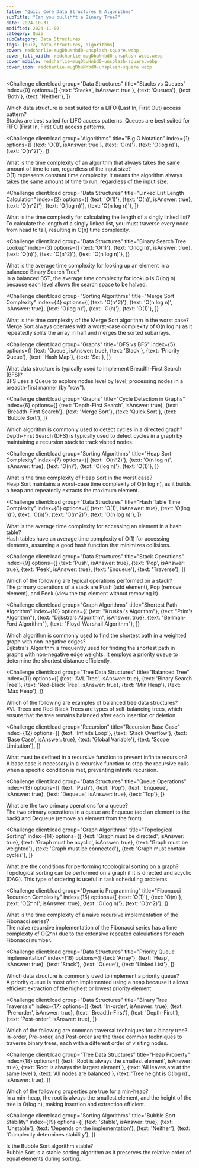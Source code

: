 ```yaml
---
title: "Quiz: Core Data Structures & Algorithms"
subTitle: "Can you bullsh*t a Binary Tree?"
date: 2024-10-31
modified: 2024-11-02
category: Quiz
subCategory: Data Structures
tags: [quiz, data-structures, algorithms]
cover: redcharlie-mugDbuNnbd0-unsplash-square.webp
cover_full_width: redcharlie-mugDbuNnbd0-unsplash-wide.webp
cover_mobile: redcharlie-mugDbuNnbd0-unsplash-square.webp
cover_icon: redcharlie-mugDbuNnbd0-unsplash-square.webp
---
```



<QuizUI>

<Challenge
  client:load
  group="Data Structures"
  title="Stacks vs Queues"
  index={0}
  options={[
    {text: 'Stacks', isAnswer: true },
    {text: 'Queues'},
    {text: 'Both'},
    {text: 'Neither'},
  ]}
>

  <slot name="question">
  <div className="question">
    Which data structure is best suited for a LIFO (Last In, First Out) access pattern?
  </div>
  </slot>

  <slot name='hints'>
  </slot>

  <slot name='explanation'>
  <div className="explanation">
    Stacks are best suited for LIFO access patterns. Queues are best suited for FIFO (First In, First Out) access patterns.
  </div>
  </slot>

</Challenge>

<Challenge
  client:load
  group="Algorithms"
  title="Big O Notation"
  index={1}
  options={[
    {text: 'O(1)', isAnswer: true },
    {text: 'O(n)'},
    {text: 'O(log n)'},
    {text: 'O(n^2)'},
  ]}
>

  <slot name="question">
  <div className="question">
    What is the time complexity of an algorithm that always takes the same amount of time to run, regardless of the input size?
  </div>
  </slot>

  <slot name='hints'>
  </slot>

  <slot name='explanation'>
  <div className="explanation">
    O(1) represents constant time complexity. It means the algorithm always takes the same amount of time to run, regardless of the input size.
  </div>
  </slot>

</Challenge>

<Challenge
  client:load
  group="Data Structures"
  title="Linked List Length Calculation"
  index={2}
  options={[
    {text: 'O(1)'},
    {text: 'O(n)', isAnswer: true},
    {text: 'O(n^2)'},
    {text: 'O(log n)'},
    {text: 'O(n log n)'},
  ]}
>

  <slot name="question">
  <div className="question">
    What is the time complexity for calculating the length of a singly linked list?
  </div>
  </slot>

  <slot name='hints'>
  </slot>

  <slot name='explanation'>
  <div className="explanation">
    To calculate the length of a singly linked list, you must traverse every node from head to tail, resulting in O(n) time complexity.
  </div>
  </slot>

</Challenge>

<Challenge
  client:load
  group="Data Structures"
  title="Binary Search Tree Lookup"
  index={3}
  options={[
    {text: 'O(1)'},
    {text: 'O(log n)', isAnswer: true},
    {text: 'O(n)'},
    {text: 'O(n^2)'},
    {text: 'O(n log n)'},
  ]}
>

  <slot name="question">
  <div className="question">
    What is the average time complexity for looking up an element in a balanced Binary Search Tree?
  </div>
  </slot>

  <slot name='hints'>
  </slot>

  <slot name='explanation'>
  <div className="explanation">
    In a balanced BST, the average time complexity for lookup is O(log n) because each level allows the search space to be halved.
  </div>
  </slot>

</Challenge>

<Challenge
  client:load
  group="Sorting Algorithms"
  title="Merge Sort Complexity"
  index={4}
  options={[
    {text: 'O(n^2)'},
    {text: 'O(n log n)', isAnswer: true},
    {text: 'O(log n)'},
    {text: 'O(n)'},
    {text: 'O(1)'},
  ]}
>

  <slot name="question">
  <div className="question">
    What is the time complexity of the Merge Sort algorithm in the worst case?
  </div>
  </slot>

  <slot name='hints'>
  </slot>

  <slot name='explanation'>
  <div className="explanation">
    Merge Sort always operates with a worst-case complexity of O(n log n) as it repeatedly splits the array in half and merges the sorted subarrays.
  </div>
  </slot>

</Challenge>

<Challenge
  client:load
  group="Graphs"
  title="DFS vs BFS"
  index={5}
  options={[
    {text: 'Queue', isAnswer: true},
    {text: 'Stack'},
    {text: 'Priority Queue'},
    {text: 'Hash Map'},
    {text: 'Set'},
  ]}
>

  <slot name="question">
  <div className="question">
    What data structure is typically used to implement Breadth-First Search (BFS)?
  </div>
  </slot>

  <slot name='hints'>
  </slot>

  <slot name='explanation'>
  <div className="explanation">
    BFS uses a Queue to explore nodes level by level, processing nodes in a breadth-first manner (by "row").
  </div>
  </slot>

</Challenge>

<Challenge
  client:load
  group="Graphs"
  title="Cycle Detection in Graphs"
  index={6}
  options={[
    {text: 'Depth-First Search', isAnswer: true},
    {text: 'Breadth-First Search'},
    {text: 'Merge Sort'},
    {text: 'Quick Sort'},
    {text: 'Bubble Sort'},
  ]}
>

  <slot name="question">
  <div className="question">
    Which algorithm is commonly used to detect cycles in a directed graph?
  </div>
  </slot>

  <slot name='hints'>
  </slot>

  <slot name='explanation'>
  <div className="explanation">
    Depth-First Search (DFS) is typically used to detect cycles in a graph by maintaining a recursion stack to track visited nodes.
  </div>
  </slot>

</Challenge>

<Challenge
  client:load
  group="Sorting Algorithms"
  title="Heap Sort Complexity"
  index={7}
  options={[
    {text: 'O(n^2)'},
    {text: 'O(n log n)', isAnswer: true},
    {text: 'O(n)'},
    {text: 'O(log n)'},
    {text: 'O(1)'},
  ]}
>

  <slot name="question">
  <div className="question">
    What is the time complexity of Heap Sort in the worst case?
  </div>
  </slot>

  <slot name='hints'>
  </slot>

  <slot name='explanation'>
  <div className="explanation">
    Heap Sort maintains a worst-case time complexity of O(n log n), as it builds a heap and repeatedly extracts the maximum element.
  </div>
  </slot>

</Challenge>

<Challenge
  client:load
  group="Data Structures"
  title="Hash Table Time Complexity"
  index={8}
  options={[
    {text: 'O(1)', isAnswer: true},
    {text: 'O(log n)'},
    {text: 'O(n)'},
    {text: 'O(n^2)'},
    {text: 'O(n log n)'},
  ]}
>

  <slot name="question">
  <div className="question">
    What is the average time complexity for accessing an element in a hash table?
  </div>
  </slot>

  <slot name='hints'>
  </slot>

  <slot name='explanation'>
  <div className="explanation">
    Hash tables have an average time complexity of O(1) for accessing elements, assuming a good hash function that minimizes collisions.
  </div>
  </slot>

</Challenge>

<Challenge
  client:load
  group="Data Structures"
  title="Stack Operations"
  index={9}
  options={[
    {text: 'Push', isAnswer: true},
    {text: 'Pop', isAnswer: true},
    {text: 'Peek', isAnswer: true},
    {text: 'Enqueue'},
    {text: 'Traverse'},
  ]}
>

  <slot name="question">
  <div className="question">
    Which of the following are typical operations performed on a stack?
  </div>
  </slot>

  <slot name='hints'>
  </slot>

  <slot name='explanation'>
  <div className="explanation">
    The primary operations of a stack are Push (add element), Pop (remove element), and Peek (view the top element without removing it).
  </div>
  </slot>

</Challenge>

<Challenge
  client:load
  group="Graph Algorithms"
  title="Shortest Path Algorithm"
  index={10}
  options={[
    {text: "Kruskal's Algorithm"},
    {text: "Prim's Algorithm"},
    {text: "Dijkstra's Algorithm", isAnswer: true},
    {text: "Bellman-Ford Algorithm"},
    {text: "Floyd-Warshall Algorithm"},
  ]}
>

  <slot name="question">
  <div className="question">
    Which algorithm is commonly used to find the shortest path in a weighted graph with non-negative edges?
  </div>
  </slot>

  <slot name='hints'>
  </slot>

  <slot name='explanation'>
  <div className="explanation">
    Dijkstra's Algorithm is frequently used for finding the shortest path in graphs with non-negative edge weights. It employs a priority queue to determine the shortest distance efficiently.
  </div>
  </slot>

</Challenge>

<Challenge
  client:load
  group="Tree Data Structures"
  title="Balanced Tree"
  index={11}
  options={[
    {text: 'AVL Tree', isAnswer: true},
    {text: 'Binary Search Tree'},
    {text: 'Red-Black Tree', isAnswer: true},
    {text: 'Min Heap'},
    {text: 'Max Heap'},
  ]}
>

  <slot name="question">
  <div className="question">
    Which of the following are examples of balanced tree data structures?
  </div>
  </slot>

  <slot name='hints'>
  </slot>

  <slot name='explanation'>
  <div className="explanation">
    AVL Trees and Red-Black Trees are types of self-balancing trees, which ensure that the tree remains balanced after each insertion or deletion.
  </div>
  </slot>

</Challenge>

<Challenge
  client:load
  group="Recursion"
  title="Recursion Base Case"
  index={12}
  options={[
    {text: 'Infinite Loop'},
    {text: 'Stack Overflow'},
    {text: 'Base Case', isAnswer: true},
    {text: 'Global Variable'},
    {text: 'Scope Limitation'},
  ]}
>

  <slot name="question">
  <div className="question">
    What must be defined in a recursive function to prevent infinite recursion?
  </div>
  </slot>

  <slot name='hints'>
  </slot>

  <slot name='explanation'>
  <div className="explanation">
    A base case is necessary in a recursive function to stop the recursive calls when a specific condition is met, preventing infinite recursion.
  </div>
  </slot>

</Challenge>

<Challenge
  client:load
  group="Data Structures"
  title="Queue Operations"
  index={13}
  options={[
    {text: 'Push'},
    {text: 'Pop'},
    {text: 'Enqueue', isAnswer: true},
    {text: 'Dequeue', isAnswer: true},
    {text: 'Top'},
  ]}
>

  <slot name="question">
  <div className="question">
    What are the two primary operations for a queue?
  </div>
  </slot>

  <slot name='hints'>
  </slot>

  <slot name='explanation'>
  <div className="explanation">
    The two primary operations in a queue are Enqueue (add an element to the back) and Dequeue (remove an element from the front).
  </div>
  </slot>

</Challenge>

<Challenge
  client:load
  group="Graph Algorithms"
  title="Topological Sorting"
  index={14}
  options={[
    {text: 'Graph must be directed', isAnswer: true},
    {text: 'Graph must be acyclic', isAnswer: true},
    {text: 'Graph must be weighted'},
    {text: 'Graph must be connected'},
    {text: 'Graph must contain cycles'},
  ]}
>

  <slot name="question">
  <div className="question">
    What are the conditions for performing topological sorting on a graph?
  </div>
  </slot>

  <slot name='hints'>
  </slot>

  <slot name='explanation'>
  <div className="explanation">
    Topological sorting can be performed on a graph if it is directed and acyclic (DAG). This type of ordering is useful in task scheduling problems.
  </div>
  </slot>

</Challenge>

<Challenge
  client:load
  group="Dynamic Programming"
  title="Fibonacci Recursion Complexity"
  index={15}
  options={[
    {text: 'O(1)'},
    {text: 'O(n)'},
    {text: 'O(2^n)', isAnswer: true},
    {text: 'O(log n)'},
    {text: 'O(n^2)'},
  ]}
>

  <slot name="question">
  <div className="question">
    What is the time complexity of a naive recursive implementation of the Fibonacci series?
  </div>
  </slot>

  <slot name='hints'>
  </slot>

  <slot name='explanation'>
  <div className="explanation">
    The naive recursive implementation of the Fibonacci series has a time complexity of O(2^n) due to the extensive repeated calculations for each Fibonacci number.
  </div>
  </slot>

</Challenge>

<Challenge
  client:load
  group="Data Structures"
  title="Priority Queue Implementation"
  index={16}
  options={[
    {text: 'Array'},
    {text: 'Heap', isAnswer: true},
    {text: 'Stack'},
    {text: 'Queue'},
    {text: 'Linked List'},
  ]}
>

  <slot name="question">
  <div className="question">
    Which data structure is commonly used to implement a priority queue?
  </div>
  </slot>

  <slot name='hints'>
  </slot>

  <slot name='explanation'>
  <div className="explanation">
    A priority queue is most often implemented using a heap because it allows efficient extraction of the highest or lowest priority element.
  </div>
  </slot>

</Challenge>

<Challenge
  client:load
  group="Data Structures"
  title="Binary Tree Traversals"
  index={17}
  options={[
    {text: 'In-order', isAnswer: true},
    {text: 'Pre-order', isAnswer: true},
    {text: 'Breadth-First'},
    {text: 'Depth-First'},
    {text: 'Post-order', isAnswer: true},
  ]}
>

  <slot name="question">
  <div className="question">
    Which of the following are common traversal techniques for a binary tree?
  </div>
  </slot>

  <slot name='hints'>
  </slot>

  <slot name='explanation'>
  <div className="explanation">
    In-order, Pre-order, and Post-order are the three common techniques to traverse binary trees, each with a different order of visiting nodes.
  </div>
  </slot>

</Challenge>

<Challenge
  client:load
  group="Tree Data Structures"
  title="Heap Property"
  index={18}
  options={[
    {text: 'Root is always the smallest element', isAnswer: true},
    {text: 'Root is always the largest element'},
    {text: 'All leaves are at the same level'},
    {text: 'All nodes are balanced'},
    {text: 'Tree height is O(log n)', isAnswer: true},
  ]}
>

  <slot name="question">
  <div className="question">
    Which of the following properties are true for a min-heap?
  </div>
  </slot>

  <slot name='hints'>
  </slot>

  <slot name='explanation'>
  <div className="explanation">
    In a min-heap, the root is always the smallest element, and the height of the tree is O(log n), making insertion and extraction efficient.
  </div>
  </slot>

</Challenge>

<Challenge
  client:load
  group="Sorting Algorithms"
  title="Bubble Sort Stability"
  index={19}
  options={[
    {text: 'Stable', isAnswer: true},
    {text: 'Unstable'},
    {text: 'Depends on the implementation'},
    {text: 'Neither'},
    {text: 'Complexity determines stability'},
  ]}
>

  <slot name="question">
  <div className="question">
    Is the Bubble Sort algorithm stable?
  </div>
  </slot>

  <slot name='hints'>
  </slot>

  <slot name='explanation'>
  <div className="explanation">
    Bubble Sort is a stable sorting algorithm as it preserves the relative order of equal elements during sorting.
  </div>
  </slot>

</Challenge>

</QuizUI>
